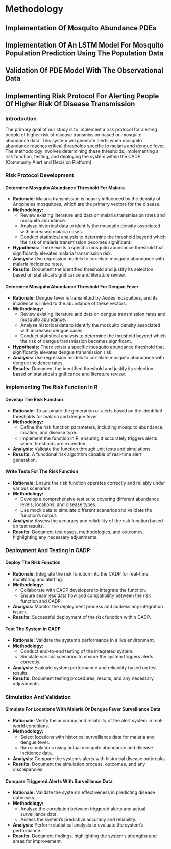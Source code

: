 # Methodology

## Implementation Of Mosquito Abundance PDEs

## Implementation Of An LSTM Model For Mosquito Population Prediction Using The Population Data

## Validation Of PDE Model With The Observational Data

## Implementing Risk Protocol For Alerting People Of Higher Risk Of Disease Transmission

### Introduction

The primary goal of our study is to implement a risk protocol for alerting people of higher risk of disease transmission based on mosquito abundance data. This system will generate alerts when mosquito abundance reaches critical thresholds specific to malaria and dengue fever. The methodology involves determining these thresholds, implementing a risk function, testing, and deploying the system within the CADP (Community Alert and Decision Platform).

### Risk Protocol Development

#### Determine Mosquito Abundance Threshold For Malaria

- **Rationale:** Malaria transmission is heavily influenced by the density of Anopheles mosquitoes, which are the primary vectors for the disease.
- **Methodology:**
  - Review existing literature and data on malaria transmission rates and mosquito abundance.
  - Analyze historical data to identify the mosquito density associated with increased malaria cases.
  - Conduct statistical analysis to determine the threshold beyond which the risk of malaria transmission becomes significant.
- **Hypothesis:** There exists a specific mosquito abundance threshold that significantly elevates malaria transmission risk.
- **Analysis:** Use regression models to correlate mosquito abundance with malaria incidence rates.
- **Results:** Document the identified threshold and justify its selection based on statistical significance and literature review.

#### Determine Mosquito Abundance Threshold For Dengue Fever

- **Rationale:** Dengue fever is transmitted by Aedes mosquitoes, and its incidence is linked to the abundance of these vectors.
- **Methodology:**
  - Review existing literature and data on dengue transmission rates and mosquito abundance.
  - Analyze historical data to identify the mosquito density associated with increased dengue cases.
  - Conduct statistical analysis to determine the threshold beyond which the risk of dengue transmission becomes significant.
- **Hypothesis:** There exists a specific mosquito abundance threshold that significantly elevates dengue transmission risk.
- **Analysis:** Use regression models to correlate mosquito abundance with dengue incidence rates.
- **Results:** Document the identified threshold and justify its selection based on statistical significance and literature review.

### Implementing The Risk Function In R

#### Develop The Risk Function

- **Rationale:** To automate the generation of alerts based on the identified thresholds for malaria and dengue fever.
- **Methodology:**
  - Define the risk function parameters, including mosquito abundance, location, and disease type.
  - Implement the function in R, ensuring it accurately triggers alerts when thresholds are exceeded.
- **Analysis:** Validate the function through unit tests and simulations.
- **Results:** A functional risk algorithm capable of real-time alert generation.

#### Write Tests For The Risk Function

- **Rationale:** Ensure the risk function operates correctly and reliably under various scenarios.
- **Methodology:**
  - Develop a comprehensive test suite covering different abundance levels, locations, and disease types.
  - Use mock data to simulate different scenarios and validate the function's output.
- **Analysis:** Assess the accuracy and reliability of the risk function based on test results.
- **Results:** Document test cases, methodologies, and outcomes, highlighting any necessary adjustments.

### Deployment And Testing In CADP

#### Deploy The Risk Function

- **Rationale:** Integrate the risk function into the CADP for real-time monitoring and alerting.
- **Methodology:**
  - Collaborate with CADP developers to integrate the function.
  - Ensure seamless data flow and compatibility between the risk function and CADP.
- **Analysis:** Monitor the deployment process and address any integration issues.
- **Results:** Successful deployment of the risk function within CADP.

#### Test The System In CADP

- **Rationale:** Validate the system's performance in a live environment.
- **Methodology:**
  - Conduct end-to-end testing of the integrated system.
  - Simulate various scenarios to ensure the system triggers alerts correctly.
- **Analysis:** Evaluate system performance and reliability based on test results.
- **Results:** Document testing procedures, results, and any necessary adjustments.

### Simulation And Validation

#### Simulate For Locations With Malaria Or Dengue Fever Surveillance Data

- **Rationale:** Verify the accuracy and reliability of the alert system in real-world conditions.
- **Methodology:**
  - Select locations with historical surveillance data for malaria and dengue fever.
  - Run simulations using actual mosquito abundance and disease incidence data.
- **Analysis:** Compare the system's alerts with historical disease outbreaks.
- **Results:** Document the simulation process, outcomes, and any discrepancies.

#### Compare Triggered Alerts With Surveillance Data

- **Rationale:** Validate the system's effectiveness in predicting disease outbreaks.
- **Methodology:**
  - Analyze the correlation between triggered alerts and actual surveillance data.
  - Assess the system's predictive accuracy and reliability.
- **Analysis:** Perform statistical analysis to evaluate the system's performance.
- **Results:** Document findings, highlighting the system's strengths and areas for improvement.
